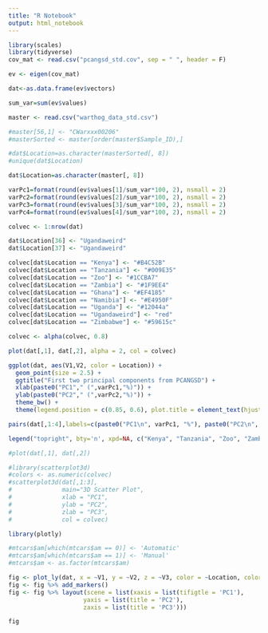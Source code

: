 ---
title: "R Notebook"
output: html_notebook
---

```{r}
library(scales)
library(tidyverse)
cov_mat <- read.csv("pcangsd_std.cov", sep = " ", header = F)

ev <- eigen(cov_mat)

dat<-as.data.frame(ev$vectors)

sum_var=sum(ev$values)

master <- read.csv("warthog_data_std.csv")

#master[56,1] <- "CWarxxx00206"
#masterSorted <- master[order(master$Sample_ID),]

#dat$Location=as.character(masterSorted[, 8])
#unique(dat$Location)

dat$Location=as.character(master[, 8])

varPc1=format(round(ev$values[1]/sum_var*100, 2), nsmall = 2)
varPc2=format(round(ev$values[2]/sum_var*100, 2), nsmall = 2)
varPc3=format(round(ev$values[3]/sum_var*100, 2), nsmall = 2)
varPc4=format(round(ev$values[4]/sum_var*100, 2), nsmall = 2)

colvec <- 1:nrow(dat)

dat$Location[36] <- "Ugandaweird"
dat$Location[37] <- "Ugandaweird"

colvec[dat$Location == "Kenya"] <- "#B4C52B"
colvec[dat$Location == "Tanzania"] <- "#009E35"
colvec[dat$Location == "Zoo"] <- "#1CCBA7"
colvec[dat$Location == "Zambia"] <- "#1F9EE4"
colvec[dat$Location == "Ghana"] <- "#EF4185"
colvec[dat$Location == "Namibia"] <- "#E4950F"
colvec[dat$Location == "Uganda"] <- "#12044a"
colvec[dat$Location == "Ugandaweird"] <- "red"
colvec[dat$Location == "Zimbabwe"] <- "#59615c"

colvec <- alpha(colvec, 0.8)

plot(dat[,1], dat[,2], alpha = 2, col = colvec)

ggplot(dat, aes(V1,V2, color = Location)) +
  geom_point(size = 2.5) +
  ggtitle("First two principal components from PCANGSD") +
  xlab(paste0("PC1"," (",varPc1,"%)")) +
  ylab(paste0("PC2"," (",varPc2,"%)")) +
  theme_bw() +
  theme(legend.position = c(0.85, 0.6), plot.title = element_text(hjust = 0.5))

pairs(dat[,1:4],labels=c(paste0("PC1\n", varPc1, "%"), paste0("PC2\n", varPc2, "%"), paste0("PC3\n", varPc3, "%"), paste0("PC4\n", varPc4, "%")), pch=19, upper.panel=NULL, col = colvec)

legend("topright", bty='n', xpd=NA, c("Kenya", "Tanzania", "Zoo", "Zambia", "Ghana", "Namibia", "Uganda", "Ugandaweird", "Zimbabwe"), pch=19, col=c("#B4C52B", "#009E35", "#1CCBA7", "#1F9EE4", "#EF4185", "#E4950F", "#12044a", "red", "#59615c"))

#plot(dat[,1], dat[,2])
```


```{r}
#library(scatterplot3d)
#colors <- as.numeric(colvec)
#scatterplot3d(dat[,1:3],
#              main="3D Scatter Plot",
#              xlab = "PC1",
#              ylab = "PC2",
#              zlab = "PC3",
#              col = colvec)
```
```{r}
library(plotly)

#mtcars$am[which(mtcars$am == 0)] <- 'Automatic'
#mtcars$am[which(mtcars$am == 1)] <- 'Manual'
#mtcars$am <- as.factor(mtcars$am)

fig <- plot_ly(dat, x = ~V1, y = ~V2, z = ~V3, color = ~Location, colors = c("#B4C52B", "#009E35", "#1CCBA7", "#1F9EE4", "#EF4185", "#E4950F", "#12044a", "#59615c"), alpha = .90)
fig <- fig %>% add_markers()
fig <- fig %>% layout(scene = list(xaxis = list(tifigtle = 'PC1'),
                     yaxis = list(title = 'PC2'),
                     zaxis = list(title = 'PC3')))

fig
```



